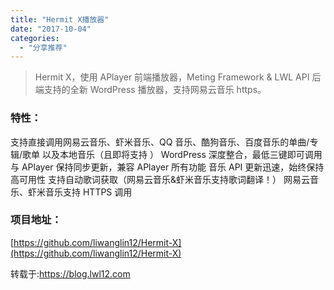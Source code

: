 ```yaml
---
title: "Hermit X播放器"
date: "2017-10-04"
categories:
  - "分享推荐"
---
```


> Hermit X，使用 APlayer 前端播放器，Meting Framework & LWL API 后端支持的全新 WordPress 播放器，支持网易云音乐 https。

### 特性：

支持直接调用网易云音乐、虾米音乐、QQ 音乐、酷狗音乐、百度音乐的单曲/专辑/歌单 以及本地音乐（且即将支持 ） WordPress 深度整合，最低三键即可调用 与 APlayer 保持同步更新，兼容 APlayer 所有功能 音乐 API 更新迅速，始终保持高可用性 支持自动歌词获取（网易云音乐&虾米音乐支持歌词翻译！） 网易云音乐、虾米音乐支持 HTTPS 调用

### 项目地址：

[https://github.com/liwanglin12/Hermit-X](https://github.com/liwanglin12/Hermit-X)

转载于:https://blog.lwl12.com
